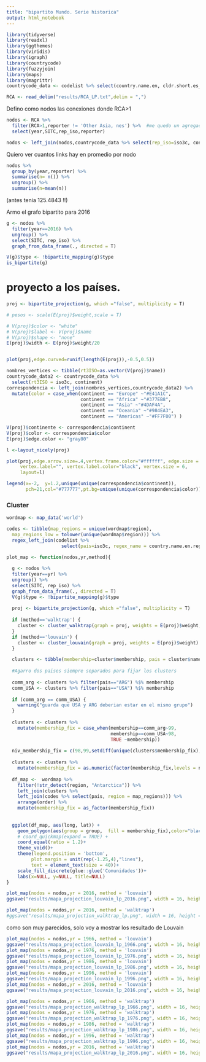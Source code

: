 ```yaml
---
title: "bipartito Mundo. Serie historica"
output: html_notebook
---
```


```r
library(tidyverse)
library(readxl)
library(ggthemes)
library(viridis)
library(igraph)
library(countrycode)
library(fuzzyjoin)
library(maps)
library(magrittr)
countrycode_data <- codelist %>% select(country.name.en, cldr.short.es_ar, cldr.short.en,iso3c,region,continent)

```


```r
RCA <- read_delim("results/RCA_LP.txt",delim = ",")
```




Defino como nodos las conexiones donde RCA>1
```r
nodos <- RCA %>% 
  filter(RCA>1,reporter != 'Other Asia, nes') %>%  #me quedo un agregado supranacional
  select(year,SITC,rep_iso,reporter)

nodos <- left_join(nodos,countrycode_data %>% select(rep_iso=iso3c, continent, cldr.short.es_ar))

```


Quiero ver cuantos links hay en promedio por nodo
```r
nodos %>% 
  group_by(year,reporter) %>% 
  summarise(n= n()) %>% 
  ungroup() %>%  
  summarise(n=mean(n))
```
 (antes tenia 125.4843	!!)
 

Armo el grafo bipartito para 2016

```r
g <- nodos %>% 
  filter(year==2016) %>% 
  ungroup() %>% 
  select(SITC, rep_iso) %>% 
  graph_from_data_frame(., directed = T)

V(g)$type <- !bipartite_mapping(g)$type
is_bipartite(g)

```


# proyecto a los países.



```r

proj <- bipartite_projection(g, which ="false", multiplicity = T)

# pesos <- scale(E(proj)$weight,scale = T)

# V(proj)$color <- "white"
# V(proj)$label <- V(proj)$name
# V(proj)$shape <- "none"
E(proj)$width <- E(proj)$weight/20


plot(proj,edge.curved=runif(length(E(proj)),-0.5,0.5))

```


```r
nombres_vertices <- tibble(rt3ISO=as.vector(V(proj)$name))
countrycode_data2 <- countrycode_data %>% 
  select(rt3ISO = iso3c, continent)
correspondencia <- left_join(nombres_vertices,countrycode_data2) %>% 
  mutate(color = case_when(continent == "Europe" ~"#E41A1C",
                           continent == "Africa" ~"#377EB8",
                           continent == "Asia" ~"#4DAF4A",
                           continent == "Oceania" ~"#984EA3",
                           continent == "Americas" ~"#FF7F00") )

V(proj)$continente <- correspondencia$continent
V(proj)$color <- correspondencia$color
E(proj)$edge.color <- "gray80"

l <-layout_nicely(proj)

plot(proj,edge.arrow.size=.4,vertex.frame.color="#ffffff", edge.size = .5,
     vertex.label="", vertex.label.color="black", vertex.size = 6, 
     layout=l)

legend(x=-2,  y=1.2,unique(unique(correspondencia$continent)),
       pch=21,col="#777777",pt.bg=unique(unique(correspondencia$color)))

```

### Cluster 


```r
wordmap <- map_data('world')

codes <- tibble(map_regions = unique(wordmap$region),
  map_regions_low = tolower(unique(wordmap$region))) %>% 
  regex_left_join(codelist %>% 
                    select(pais=iso3c, regex_name = country.name.en.regex), by=c(map_regions_low='regex_name'))
```


```r
plot_map <- function(nodos,yr,method){
  
  g <- nodos %>% 
  filter(year==yr) %>% 
  ungroup() %>% 
  select(SITC, rep_iso) %>% 
  graph_from_data_frame(., directed = T)
  V(g)$type <- !bipartite_mapping(g)$type
  
  proj <- bipartite_projection(g, which ="false", multiplicity = T)
  
  if (method=='walktrap') {
    cluster <- cluster_walktrap(graph = proj, weights = E(proj)$weight,steps = 5)
  }
  if (method=='louvain') {
    cluster <- cluster_louvain(graph = proj, weights = E(proj)$weight)
  }

  clusters <- tibble(membership=cluster$membership, pais = cluster$names)
  
  #Agarro dos paises siempre separados para fijar los clusters
  
  comm_arg <- clusters %>% filter(pais=="ARG") %$% membership
  comm_USA <- clusters %>% filter(pais=="USA") %$% membership
  
  if (comm_arg == comm_USA) {
    warning("guarda que USA y ARG deberian estar en el mismo grupo")
  }
  
  clusters <- clusters %>% 
    mutate(membership_fix = case_when(membership==comm_arg~99,
                                      membership==comm_USA~98,
                                      TRUE ~membership))
  
  niv_membership_fix = c(98,99,setdiff(unique(clusters$membership_fix), c(98,99)))
  
  clusters <- clusters %>% 
    mutate(membership_fix = as.numeric(factor(membership_fix,levels = niv_membership_fix))) 
  
  df_map <-  wordmap %>%
    filter(!str_detect(region, "Antarctica")) %>% 
    left_join(clusters %>% 
    left_join(codes %>% select(pais, region = map_regions))) %>% 
    arrange(order) %>% 
    mutate(membership_fix = as_factor(membership_fix))
  
  
  ggplot(df_map, aes(long, lat)) +
    geom_polygon(aes(group = group,  fill = membership_fix),color="black",size=.1) +
    # coord_quickmap(expand = TRUE) +
    coord_equal(ratio = 1.2)+
    theme_void()+
    theme(legend.position = 'bottom',
         plot.margin = unit(rep(-1.25,4),"lines"),
         text = element_text(size = 40))+
    scale_fill_discrete(glue::glue('Comunidades'))+
    labs(x=NULL, y=NULL, title=NULL)
}
```

```r
plot_map(nodos = nodos,yr = 2016, method = 'louvain')
ggsave("results/mapa_projection_louvain_lp_2016.png", width = 16, height = 9, dpi = 300)
```


```r
plot_map(nodos = nodos,yr = 2016, method = 'walktrap')
#ggsave("results/mapa_projection_walktrap_lp.png", width = 16, height = 9, dpi = 300)

```

como son muy parecidos, solo voy a mostrar los resultado de Louvain


```r
plot_map(nodos = nodos,yr = 1966, method = 'louvain')
ggsave("results/mapa_projection_louvain_lp_1966.png", width = 16, height = 9, dpi = 300)
plot_map(nodos = nodos,yr = 1976, method = 'louvain')
ggsave("results/mapa_projection_louvain_lp_1976.png", width = 16, height = 9, dpi = 300)
plot_map(nodos = nodos,yr = 1986, method = 'louvain')
ggsave("results/mapa_projection_louvain_lp_1986.png", width = 16, height = 9, dpi = 300)
plot_map(nodos = nodos,yr = 1996, method = 'louvain')
ggsave("results/mapa_projection_louvain_lp_1996.png", width = 16, height = 9, dpi = 300)
plot_map(nodos = nodos,yr = 2016, method = 'louvain')
ggsave("results/mapa_projection_louvain_lp_2016.png", width = 16, height = 9, dpi = 300)
```


```r
plot_map(nodos = nodos,yr = 1966, method = 'walktrap')
ggsave("results/mapa_projection_walktrap_lp_1966.png", width = 16, height = 9, dpi = 300)
plot_map(nodos = nodos,yr = 1976, method = 'walktrap')
ggsave("results/mapa_projection_walktrap_lp_1976.png", width = 16, height = 9, dpi = 300)
plot_map(nodos = nodos,yr = 1986, method = 'walktrap')
ggsave("results/mapa_projection_walktrap_lp_1986.png", width = 16, height = 9, dpi = 300)
plot_map(nodos = nodos,yr = 1996, method = 'walktrap')
ggsave("results/mapa_projection_walktrap_lp_1996.png", width = 16, height = 9, dpi = 300)
plot_map(nodos = nodos,yr = 2016, method = 'walktrap')
ggsave("results/mapa_projection_walktrap_lp_2016.png", width = 16, height = 9, dpi = 300)
```

